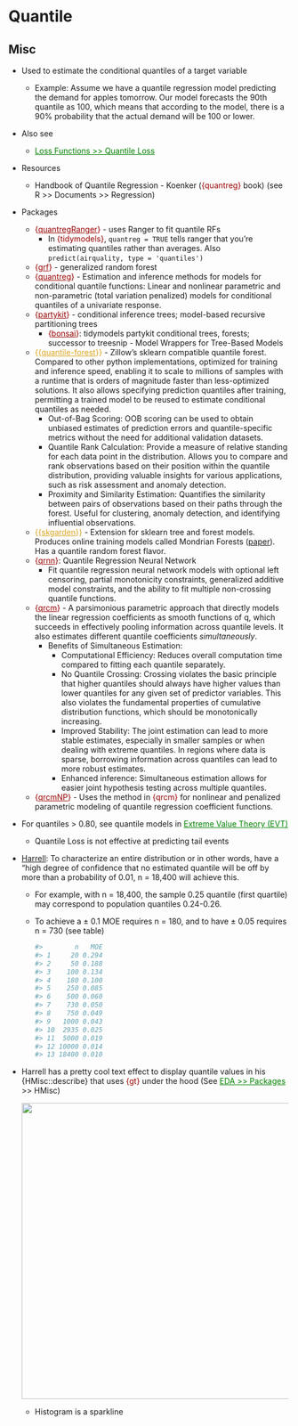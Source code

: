 # Quantile {#sec-reg-quant .unnumbered}

## Misc {#sec-reg-quant-misc .unnumbered}

-   Used to estimate the conditional quantiles of a target variable

    -   Example: Assume we have a quantile regression model predicting the demand for apples tomorrow. Our model forecasts the 90th quantile as 100, which means that according to the model, there is a 90% probability that the actual demand will be 100 or lower.

-   Also see

    -   [Loss Functions \>\> Quantile Loss](loss-functions.qmd#sec-lossfun-quant){style="color: green"}

-   Resources

    -   Handbook of Quantile Regression - Koenker ([{quantreg}]{style="color: #990000"} book) (see R \>\> Documents \>\> Regression)

-   Packages

    -   [{]{style="color: #990000"}[quantregRanger](https://cran.r-project.org/web/packages/quantregRanger/quantregRanger.pdf){style="color: #990000"}[}]{style="color: #990000"} - uses Ranger to fit quantile RFs
        -   In [{tidymodels}]{style="color: #990000"}, `quantreg = TRUE` tells ranger that you're estimating quantiles rather than averages. Also `predict(airquality, type = 'quantiles')`
    -   [{]{style="color: #990000"}[grf](https://grf-labs.github.io/grf/reference/quantile_forest.html){style="color: #990000"}[}]{style="color: #990000"} - generalized random forest
    -   [{]{style="color: #990000"}[quantreg](https://cran.r-project.org/web/packages/quantreg/index.html){style="color: #990000"}[}]{style="color: #990000"} - Estimation and inference methods for models for conditional quantile functions: Linear and nonlinear parametric and non-parametric (total variation penalized) models for conditional quantiles of a univariate response.
    -   [{]{style="color: #990000"}[partykit](https://cran.r-project.org/web/packages/partykit/index.html){style="color: #990000"}[}]{style="color: #990000"} - conditional inference trees; model-based recursive partitioning trees
        -   [{]{style="color: #990000"}[bonsai](https://bonsai.tidymodels.org/){style="color: #990000"}[}]{style="color: #990000"}: tidymodels partykit conditional trees, forests; successor to treesnip - Model Wrappers for Tree-Based Models
    -   [{{]{style="color: goldenrod"}[quantile-forest](https://github.com/zillow/quantile-forest){style="color: goldenrod"}[}}]{style="color: goldenrod"} - Zillow's sklearn compatible quantile forest. Compared to other python implementations, optimized for training and inference speed, enabling it to scale to millions of samples with a runtime that is orders of magnitude faster than less-optimized solutions. It also allows specifying prediction quantiles after training, permitting a trained model to be reused to estimate conditional quantiles as needed.
        -   Out-of-Bag Scoring: OOB scoring can be used to obtain unbiased estimates of prediction errors and quantile-specific metrics without the need for additional validation datasets.
        -   Quantile Rank Calculation: Provide a measure of relative standing for each data point in the distribution. Allows you to compare and rank observations based on their position within the quantile distribution, providing valuable insights for various applications, such as risk assessment and anomaly detection.
        -   Proximity and Similarity Estimation: Quantifies the similarity between pairs of observations based on their paths through the forest. Useful for clustering, anomaly detection, and identifying influential observations.
    -   [{{]{style="color: goldenrod"}[skgarden](https://scikit-garden.github.io/examples/QuantileRegressionForests/){style="color: goldenrod"}[}}]{style="color: goldenrod"} - Extension for sklearn tree and forest models. Produces online training models called Mondrian Forests ([paper](https://arxiv.org/abs/1406.2673)). Has a quantile random forest flavor.
    -   [{]{style="color: #990000"}[qrnn](https://cran.r-project.org/web/packages/qrnn/index.html){style="color: #990000"}[}]{style="color: #990000"}: Quantile Regression Neural Network
        -   Fit quantile regression neural network models with optional left censoring, partial monotonicity constraints, generalized additive model constraints, and the ability to fit multiple non-crossing quantile functions.
    -   [{]{style="color: #990000"}[qrcm](https://cran.r-project.org/web/packages/qrcm/index.html){style="color: #990000"}[}]{style="color: #990000"} - A parsimonious parametric approach that directly models the linear regression coefficients as smooth functions of q, which succeeds in effectively pooling information across quantile levels. It also estimates different quantile coefficients *simultaneously*.
        -   Benefits of Simultaneous Estimation:
            -   Computational Efficiency: Reduces overall computation time compared to fitting each quantile separately.
            -   No Quantile Crossing: Crossing violates the basic principle that higher quantiles should always have higher values than lower quantiles for any given set of predictor variables. This also violates the fundamental properties of cumulative distribution functions, which should be monotonically increasing.
            -   Improved Stability: The joint estimation can lead to more stable estimates, especially in smaller samples or when dealing with extreme quantiles. In regions where data is sparse, borrowing information across quantiles can lead to more robust estimates.
            -   Enhanced inference: Simultaneous estimation allows for easier joint hypothesis testing across multiple quantiles.
    -   [{]{style="color: #990000"}[qrcmNP](https://cran.r-project.org/web/packages/qrcmNP/index.html){style="color: #990000"}[}]{style="color: #990000"} - Uses the method in [{qrcm}]{style="color: #990000"} for nonlinear and penalized parametric modeling of quantile regression coefficient functions.

-   For quantiles \> 0.80, see quantile models in [Extreme Value Theory (EVT)](extreme-value-theory-(evt).qmd#sec-evt){style="color: green"}

    -   Quantile Loss is not effective at predicting tail events

-   [Harrell](http://hbiostat.org/bbr/nonpar.html#sec-nonpar-ecdf): To characterize an entire distribution or in other words, have a "high degree of confidence that no estimated quantile will be off by more than a probability of 0.01, n = 18,400 will achieve this.

    -   For example, with n = 18,400, the sample 0.25 quantile (first quartile) may correspond to population quantiles 0.24-0.26.

    -   To achieve a $\pm$ 0.1 MOE requires n = 180, and to have $\pm$ 0.05 requires n = 730 (see table)

        ``` r
        #>        n   MOE
        #> 1     20 0.294
        #> 2     50 0.188
        #> 3    100 0.134
        #> 4    180 0.100
        #> 5    250 0.085
        #> 6    500 0.060
        #> 7    730 0.050
        #> 8    750 0.049
        #> 9   1000 0.043
        #> 10  2935 0.025
        #> 11  5000 0.019
        #> 12 10000 0.014
        #> 13 18400 0.010
        ```

-   Harrell has a pretty cool text effect to display quantile values in his {HMisc::describe} that uses [{gt}]{style="color: #990000"} under the hood (See [EDA \>\> Packages](eda-general.qmd#sec-eda-gen-pkgs){style="color: green"} \>\> HMisc)

    ![](./_resources/Regression,_Quantile.resources/Screenshot%20(1434).png){.lightbox width="532"}

    -   Histogram is a sparkline
